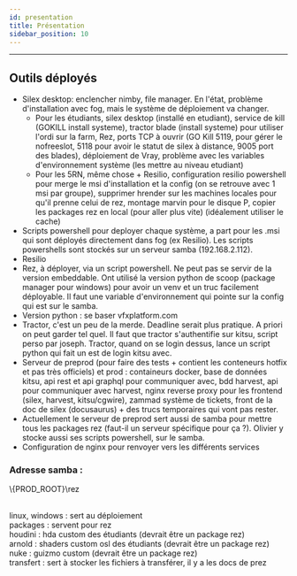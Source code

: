 ```yaml
---
id: presentation
title: Présentation
sidebar_position: 10
---
```


---


## Outils déployés

- Silex desktop: enclencher nimby, file manager. En l'état, problème d'installation avec fog, mais le système de déploiement va changer.
  - Pour les étudiants, silex desktop (installé en etudiant), service de kill (GOKILL install systeme), tractor blade (install systeme) pour utiliser l'ordi sur la farm, Rez, ports TCP à ouvrir (GO Kill 5119, pour gérer le nofreeslot, 5118 pour avoir le statut de silex à distance, 9005 port des blades), déploiement de Vray, problème avec les variables d'environnement système (les mettre au niveau etudiant)
  - Pour les 5RN, même chose + Resilio, configuration resilio powershell pour merge le msi d'installation et la config (on se retrouve avec 1 msi par groupe), supprimer hrender sur les machines locales pour qu'il prenne celui de rez, montage marvin pour le disque P, copier les packages rez en local (pour aller plus vite) (idéalement utiliser le cache)
- Scripts powershell pour deployer chaque système, a part pour les .msi qui sont déployés directement dans fog (ex Resilio). Les scripts powershells sont stockés sur un serveur samba (192.168.2.112).
- Resilio
- Rez, à déployer, via un script powershell. Ne peut pas se servir de la version embeddable. Ont utilisé la version python de scoop (package manager pour windows) pour avoir un venv et un truc facilement déployable. Il faut une variable d'environnement qui pointe sur la config qui est sur le samba.
- Version python : se baser vfxplatform.com
- Tractor, c'est un peu de la merde. Deadline serait plus pratique. A priori on peut garder tel quel. Il faut que tractor s'authentifie sur kitsu, script perso par joseph. Tractor, quand on se login dessus, lance un script python qui fait un est de login kitsu avec.
- Serveur de preprod (pour faire des tests + contient les conteneurs hotfix et pas très officiels) et prod : containeurs docker, base de données kitsu, api rest et api graphql pour communiquer avec, bdd harvest, api pour communiquer avec harvest, nginx reverse proxy pour les frontend (silex, harvest, kitsu/cgwire), zammad système de tickets, front de la doc de silex (docusaurus) + des trucs temporaires qui vont pas rester.
- Actuellement le serveur de preprod sert aussi de samba pour mettre tous les packages rez (faut-il un serveur spécifique pour ça ?). Olivier y stocke aussi ses scripts powershell, sur le samba.
- Configuration de nginx pour renvoyer vers les différents services

### Adresse samba :

<span>\\{PROD_ROOT}\rez</span>
<br />
<br />

linux, windows : sert au déploiement<br/>
packages : servent pour rez<br/>
houdini : hda custom des étudiants (devrait être un package rez)<br/>
arnold : shaders custom osl des étudiants (devrait être un package rez)<br/>
nuke : guizmo custom (devrait être un package rez)<br/>
transfert : sert à stocker les fichiers à transférer, il y a les docs de prez
